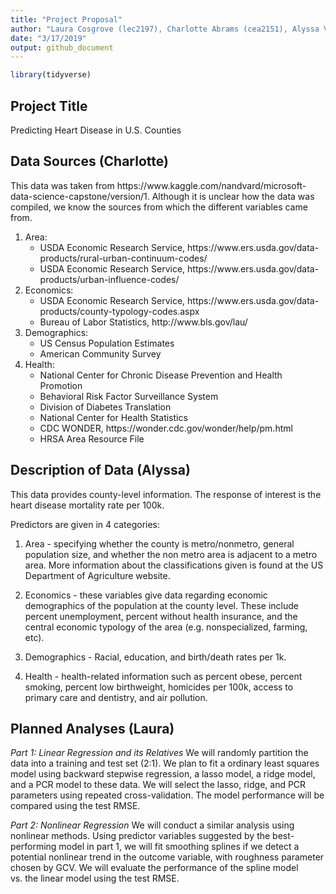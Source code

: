```yaml
---
title: "Project Proposal"
author: "Laura Cosgrove (lec2197), Charlotte Abrams (cea2151), Alyssa Vanderbeek (amv2187)"
date: "3/17/2019"
output: github_document
---
```


```r
library(tidyverse)
```

## Project Title
Predicting Heart Disease in U.S. Counties

## Data Sources (Charlotte)
This data was taken from https://www.kaggle.com/nandvard/microsoft-data-science-capstone/version/1. Although it is unclear how the data was compiled, we know the sources from which the different variables came from.

(1) Area:
    - USDA Economic Research Service, https://www.ers.usda.gov/data-products/rural-urban-continuum-codes/ 
    - USDA Economic Research Service, https://www.ers.usda.gov/data-products/urban-influence-codes/
  
(2) Economics:
    - USDA Economic Research Service, https://www.ers.usda.gov/data-products/county-typology-codes.aspx
    - Bureau of Labor Statistics, http://www.bls.gov/lau/
    
(3) Demographics:
    - US Census Population Estimates
    - American Community Survey
  
(4) Health:
    - National Center for Chronic Disease Prevention and Health Promotion
    - Behavioral Risk Factor Surveillance System
    - Division of Diabetes Translation
    - National Center for Health Statistics
    - CDC WONDER, https://wonder.cdc.gov/wonder/help/pm.html
    - HRSA Area Resource File

## Description of Data (Alyssa)

This data provides county-level information. The response of interest is the heart disease mortality rate per 100k. 

Predictors are given in 4 categories:

(1) Area - specifying whether the county is metro/nonmetro, general population size, and whether the non metro area is adjacent to a metro area. More information about the classifications given is found at the US Department of Agriculture website.

(2) Economics - these variables give data regarding economic demographics of the population at the county level. These include percent unemployment, percent without health insurance, and the central economic typology of the area (e.g. nonspecialized, farming, etc).

(3) Demographics - Racial, education, and birth/death rates per 1k.

(4) Health - health-related information such as percent obese, percent smoking, percent low birthweight, homicides per 100k, access to primary care and dentistry, and air pollution. 

## Planned Analyses (Laura)

_Part 1: Linear Regression and its Relatives_
We will randomly partition the data into a training and test set (2:1). We plan to fit a ordinary least squares model using backward stepwise regression, a lasso model, a ridge model, and a PCR model to these data. We will select the lasso, ridge, and PCR parameters using repeated cross-validation. The model performance will be compared using the test RMSE.

_Part 2: Nonlinear Regression_
We will conduct a similar analysis using nonlinear methods. Using predictor variables suggested by the best-performing model in part 1, we will fit smoothing splines if we detect a potential nonlinear trend in the outcome variable, with roughness parameter chosen by GCV. We will evaluate the performance of the spline model vs. the linear model using the test RMSE.
